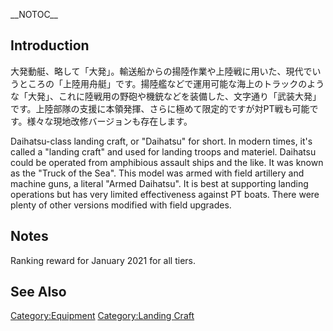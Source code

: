 __NOTOC__
{{EquipmentInfo|409}}

==Introduction==
大発動艇、略して「大発」。輸送船からの揚陸作業や上陸戦に用いた、現代でいうところの「上陸用舟艇」です。揚陸艦などで運用可能な海上のトラックのような「大発」、これに陸戦用の野砲や機銃などを装備した、文字通り「武装大発」です。上陸部隊の支援に本領発揮、さらに極めて限定的ですが対PT戦も可能です。様々な現地改修バージョンも存在します。

Daihatsu-class landing craft, or "Daihatsu" for short. In modern times, it's called a "landing craft" and used for landing troops and materiel. Daihatsu could be operated from amphibious assault ships and the like. It was known as the "Truck of the Sea". This model was armed with field artillery and machine guns, a literal "Armed Daihatsu". It is best at supporting landing operations but has very limited effectiveness against PT boats. There were plenty of other versions modified with field upgrades.

==Notes==
Ranking reward for January 2021 for all tiers.

==See Also==
{{Equipmentlist}}
[[Category:Equipment]]
[[Category:Landing Craft]]